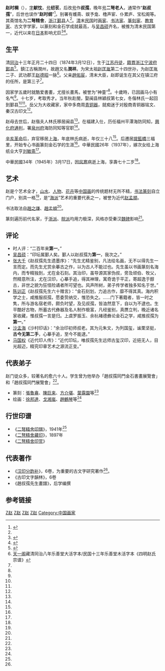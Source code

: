 '''赵时棡'''（{{bd|1874年3月12日||1945年3月17日|catIdx=Z赵}}），[[表字|字]]'''献忱'''，[[号|号]]'''纫苌'''，后改[[号|号]]作'''叔孺'''，晚年[[号|号]]'''二弩老人'''，通常作“'''赵叔孺'''”，后世也误作“'''赵时纲'''”<ref name="赵时棡简介1">{{cite web |url=http://www.gg-art.com/call/hand/hander_b.php?handwriterid=8520 |title=趙叔孺 主页 |publisher=中华博物 |author= |format= |date= |accessdate=2013年7月12日 |language=zh-hant |archive-url=https://web.archive.org/web/20160304193427/http://www.gg-art.com/call/hand/hander_b.php?handwriterid=8520 |archive-date=2016年3月4日 |dead-url=yes }}</ref>。别署有蠖斋、娱予龛、橹声宦、仆累庐、宝松阁等。其斋馆名为'''二弩精舍'''，[[浙江|浙江]][[鄞县|鄞县]]人<ref name="赵时棡简介1"/>。[[清|清]]末[[中華民國|民国]]时[[画家|画家]]、[[书法家|书法家]]、[[篆刻家|篆刻家]]、[[教育家|教育家]]、古文字学家，以篆刻和金石学成就最高，与[[吴昌硕|吴昌硕]]齐名，被推为清末民国第一，近代以来在[[日本|日本]]影响尤巨<ref name="业师赵叔孺">{{cite web |url=http://www.gmw.cn/01ds/2005-12/28/content_352956.htm |title=业师赵叔孺 |publisher=[[光明网_(中国)|光明网]] |author=来源：中华读书报 作者:安持/述 北山/录 |format= |date=2005-12-28 |accessdate=2013年7月12日 |language=zh-hans |archive-date=2016-02-01 |archive-url=https://web.archive.org/web/20160201223118/http://www.gmw.cn/01ds/2005-12/28/content_352956.htm |dead-url=no }}</ref><ref name="赵叔孺海派">{{cite web |url=http://www.yamore.com.tw/BOOK/BookContent.php?BKNO=MjE= |title=趙叔孺 |publisher=中国近代绘画丛刊 |author= |format= |date=2010年12月 |accessdate=2013年7月12日 |language=zh-hans |archive-date=2020年9月20日 |archive-url=https://web.archive.org/web/20200920113901/http://www.yamore.com.tw/BOOK/BookContent.php?BKNO=MjE= |dead-url=no }}</ref>。

==生平==

清[[同治|同治]]十三年正月二十四日（1874年3月12日），生于[[江蘇省_(清)|江苏]][[丹徒|丹徒]]，[[籍貫|籍貫]][[浙江省_(清)|浙江]][[宁波府|宁波府]][[鄞县|鄞县]]<ref name="赵时棡简介2">{{cite web |url=http://www.gg-art.com/famous/more_b.php?exhibitionid=91 |title=趙叔孺 主页 |publisher=中华博物 |author= |format= |date= |accessdate=2013年7月12日 |language=zh-hant |archive-url=https://web.archive.org/web/20140802212512/http://gg-art.com/famous/more_b.php?exhibitionid=91 |archive-date=2014年8月2日 |dead-url=yes }}</ref>。鎮江古稱潤州，故趙又名'''潤祥'''。为宋太祖[[赵匡胤|赵匡胤]]第二十四世孙，为赵匡胤二子、武功郡王[[赵德昭|赵德昭]]一脉<ref>[[天一阁|天一阁]]藏清同治八年乐善堂大活字本/民国十三年乐善堂木活字本《四明赵氏宗谱》</ref>。父亲[[趙佑宸|趙佑宸]]，清末大臣，赵即诞生在其父在镇江府的任所，是第三子<ref name="业师赵叔孺"/>。

因家学五歲时就酷爱書畫，尤擅长畫馬，被誉为“神童”<ref name="赵时棡简介1"/>。十歲時，已因画马小有名气<ref name="赵时棡简介1"/>。十七岁，考取秀才。当年秋赴閩，娶闽县林穎叔第七女，冬偕林氏一起回到鄞县<ref name="赵时棡简介1"/><ref name="赵时棡简介2"/>。岳父为大收藏家，家中多商周[[青铜器|青铜器]]，就痴迷于对殷商青铜器铭文、秦汉古印文<ref name="赵时棡简介1"/>。

赵母去世后，赵偕夫人林氏移居闽县<ref name="赵时棡简介2"/>。在福建入仕，历任福州平潭海防同知，[[興化府|興化府]][[通判|通判]]，署[[泉州府|泉州府]]海防同知等官职<ref name="赵时棡简介2"/>。

[[辛亥革命|辛亥革命]]后，弃官移居[[上海|上海]]，年底林氏病逝，年仅三十八<ref name="赵时棡简介2"/>。后遷居[[提籃橋|提籃橋]]三福里，开始专心书画篆刻金石学的生涯<ref name="赵时棡简介2"/>。中華民國26年（1937年），嫁次女给上海纸业大亨[[刘敏斋|刘敏斋]]<ref name="业师赵叔孺"/>。

中華民國34年（1945年）3月17日，因[[风寒|风寒]]病逝上海，享壽七十二岁<ref name="赵时棡简介2"/>。

==艺术==
赵是个艺术全才，[[山水|山水]]、[[人物|人物]]、[[花卉|花卉]]等[[中国画|中国画]]的传统题材无所不精，[[书法|书法]][[篆刻|篆刻]]自立门户，别具一格<ref name="赵时棡简介1"/>，是“[[海派|海派]]”艺术的重要代表之一，被誉为近代[[赵孟頫|赵孟頫]]。

书法取法自[[趙之謙|趙之謙]]、[[趙孟頫|趙孟頫]]<ref name="赵时棡简介1"/>。

篆刻遍历前代名家，于[[浙派|浙派]]、[[皖派|皖派]]均用力极深，风格亦受秦汉[[魏碑|魏碑]]影响<ref name="赵时棡简介1"/>。

==评论==
* 时人评：“二百年来'''第一'''。”
*[[吴昌硕|吴昌硕]]：“印坛属鄞人矣。鄞人以赵叔孺为'''第一'''，我次之。” 
*[[张大千|张大千]]《赵叔孺先生遗墨序》：“先生尤精鉴别，凡法绘名画，无不以得先生一言而定。而先生尤赏余摹古之作，以为古人不能过也。先生虽以书画篆刻名海内，而专精独到，尤在金石刻。其治印，虽导源其家伪叔，旁及顽伯、牧父，然精意所注，尤在汉印，心摹手追，得其神理，寓奇诡于平正，寄超逸于醇古，非世之貌为狂怪险谲者所可望也。风声所树，弟子传学者独多知名于世。”
* [[陈屺怀|陈训正]]《赵叔孺先生六十赠言》：“金石刻划，力追古作，靡不得其真。海内积学之士，咸推服叔孺，愿委贽纳交，惟恐失之。……门下著籍者，皆一时之隽，所与游名宿老师，颇负时望，及见叔孺，皆洫然意下，自以为不逮也。生平酷好古物，所蓄古代彝器及名人制作极富，凡经鉴别，真赝立判，晚近诸名家收藏，惟叔孺一言是归。上虞罗振玉、余杭褚德彝论金石之学，咸推叔孺为'''第一'''。”
* [[沙孟海|沙孟海]]《沙村印话》：“余治印初师叔老。其为元朱文，为列国玺，谧栗坚挺，'''古今无第二手'''，心摹手追，至今不能逮。”
* [[马国权|马国权]]《近代印人传》：“近代印坛，唯叔孺先生远师古玺汉印，近挹无人，目光超迈，精究印章艺术之源流正变。”

==代表弟子==
赵门徒众多，较著名的愈六十人。学生曾为他举办「趙叔孺同門金石書畫展覽會」和「趙叔孺同門展覽會」<ref name="赵时棡简介2"/>。
* 篆刻：[[張魯盦|張魯盦]]、[[陳巨来|陳巨来]]、[[方介堪|方介堪]]、[[葉露園|葉露園]]等<ref name="赵时棡简介1"/>
* 绘画：[[徐邦達|徐邦達]]、[[戈湘嵐|戈湘嵐]]、[[趙鶴琴|趙鶴琴]]等<ref name="赵时棡简介1"/>

==行世印谱==
*《[[二弩精舍印譜|二弩精舍印譜]]》，1941年<ref name="赵时棡简介1"/>
*《[[二弩精舍藏印|二弩精舍藏印]]》，1897年
*《[[二弩精舍印赏|二弩精舍印赏]]》

==代表著作==
*《[[汉印分韵补|汉印分韵补]]》，6卷，为重要的古文字研究著作<ref name="赵时棡简介1"/>。
*《古印文字韻林》，6卷
*《趙叔孺先生畫譜》，后学编撰

==参考链接==
{{reflist}}

[[Category:中国书法家|Z赵]]
[[Category:中国篆刻家|Z赵]]
[[Category:鄞县人|Z赵]]
[[Category:宁波裔上海人|Z赵]]
[[Category:中国画家|Category:中国画家]]